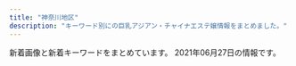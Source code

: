 ```yaml
---
title: "神奈川地区"
description: "キーワード別にの巨乳アジアン・チャイナエステ嬢情報をまとめました。"
---
```


新着画像と新着キーワードをまとめています。
2021年06月27日の情報です。

<DmmAffiliateIns />
<KeywordTable
  shops={
    [
    {
        "img_links": [
            "http://o-jp.com/tsubaki/images/t_mobile.jpg",
            "http://o-jp.com/tsubaki/images/t_discount.jpg",
            "http://o-jp.com/tsubaki/images/index_enter.jpg",
            "http://o-jp.com/tsubaki/images/photo02.jpg",
            "http://o-jp.com/tsubaki/images/photo04.jpg",
            "http://o-jp.com/tsubaki/images/mimi1.jpg",
            "http://o-jp.com/tsubaki/images/photo03.jpg",
            "http://o-jp.com/tsubaki/images/photo01.jpg"
        ],
        "url": "http://o-jp.com/tsubaki/",
        "station": "JR\u5e73\u585a\u99c5\u897f\u53e3",
        "keywords": {
            "C": 6
        },
        "name": "\u693f"
    },
    {
        "img_links": [
            "http://www.sh-riraku77.site/picture/s_new.png",
            "http://www.sh-riraku77.site/picture/end.png",
            "http://www.sh-riraku77.site/picture/top23.png",
            "http://www.sh-riraku77.site/uploads/210325/1-210325133926495.jpg",
            "http://www.sh-riraku77.site/plus/images/room4.jpg",
            "http://www.sh-riraku77.site/picture/top22.png",
            "http://www.sh-riraku77.site/plus/images/room1.jpg",
            "http://www.sh-riraku77.site/uploads/210608/1-21060Q30J02X.jpg",
            "http://www.sh-riraku77.site/plus/images/room2.jpg",
            "http://www.sh-riraku77.site/picture/photo3.png",
            "http://www.sh-riraku77.site/plus/images/room3.jpg",
            "http://www.sh-riraku77.site/picture/i_therapist.png",
            "http://www.sh-riraku77.site/picture/s_staff.png"
        ],
        "name": "\u82b1\u306e\u604b",
        "station": "JR\u65b0\u6749\u7530\u99c5\u897f\u53e3",
        "url": "http://www.sh-riraku77.site/",
        "keywords": {}
    },
    {
        "img_links": [
            "http://tiffany1818.biz/images/cg03.jpg",
            "http://tiffany1818.biz/images/cg05.jpg",
            "http://tiffany1818.biz/images/cg01.jpg",
            "http://tiffany1818.biz/images/staff_s.png",
            "http://tiffany1818.biz/images/cg06.jpg",
            "http://tiffany1818.biz/images/cg02.jpg",
            "http://tiffany1818.biz/images/news.png",
            "http://tiffany1818.biz/images/evetop.png",
            "http://tiffany1818.biz/images/top.png",
            "http://tiffany1818.biz/images/cg07.jpg"
        ],
        "keywords": {
            "D": 15,
            "E": 3,
            "86": 18
        },
        "station": "\u4e0a\u6c38\u8c37\u99c5",
        "url": "http://tiffany1818.biz/",
        "name": "\u5922\u306e\u8776\u3005"
    },
    {
        "name": "\u3059\u3054\u3044\u7652\u3057",
        "img_links": [
            "http://www.sugoi.esturl.com/photo_news/upimg/9825560a1fc08bf3dd_0.jpg",
            "http://www.sugoi.esturl.com/images/tit_new.png",
            "http://www.sugoi.esturl.com/photo_news/upimg/5092060b9e64abf34d_0.jpg",
            "http://www.sugoi.esturl.com/photo_news/upimg/70951608b5e693bbf5_0.jpg",
            "http://www.sugoi.esturl.com/files/007.jpg",
            "http://www.sugoi.esturl.com/files/005.jpg",
            "http://www.sugoi.esturl.com/images/tit_therapist.png",
            "http://www.sugoi.esturl.com/images/img_tel.png",
            "http://www.sugoi.esturl.com/images/sp_tit_therapist.png",
            "http://www.sugoi.esturl.com/images/sp_tit_new.png",
            "http://www.sugoi.esturl.com/images/sp_top.jpg",
            "http://www.sugoi.esturl.com/photo_news/upimg/75643607cd8483a10c_0.jpg",
            "http://www.sugoi.esturl.com/files/004.jpg",
            "http://www.sugoi.esturl.com/files/006.jpg",
            "http://www.sugoi.esturl.com/images/maining.jpg",
            "http://www.sugoi.esturl.com/files/002.jpg",
            "http://www.sugoi.esturl.com/files/008.jpg",
            "http://www.sugoi.esturl.com/files/003.jpg",
            "http://www.sugoi.esturl.com/images/top.jpg",
            "http://www.sugoi.esturl.com/files/001.jpg"
        ],
        "station": "JR\u6238\u585a\u99c5",
        "keywords": {
            "86": 12,
            "D": 36,
            "C": 12,
            "87": 36
        },
        "url": "http://www.sugoi.esturl.com/"
    },
    {
        "name": "\u6075",
        "keywords": {},
        "img_links": [
            "http://megumi-est.xyz/images/newsbg.png",
            "http://megumi-est.xyz/images/roomimg/img1.png",
            "http://megumi-est.xyz/girl/4.jpg",
            "http://megumi-est.xyz/images/roomimg/img3.png",
            "http://megumi-est.xyz/images/staff_bg.png",
            "http://megumi-est.xyz/images/topbg.jpg",
            "http://megumi-est.xyz/girl/5.jpg",
            "http://megumi-est.xyz/girl/8.jpg",
            "http://megumi-est.xyz/images/roomimg/img4.png",
            "http://megumi-est.xyz/images/pickup_line.png",
            "http://megumi-est.xyz/images/mobile_bg.png",
            "http://megumi-est.xyz/girl/1.jpg",
            "http://megumi-est.xyz/images/roomimg/img2.png",
            "http://megumi-est.xyz/girl/2.jpg"
        ],
        "url": "http://megumi-est.xyz/",
        "station": "JR\u85e4\u6ca2\u99c5\u5357\u53e3"
    },
    {
        "img_links": [
            "https://es-happy.com/staffPhoto/b20210522133207.jpg",
            "https://es-happy.com/staffPhoto/s20210522133223.jpg",
            "https://es-happy.com/staffPhoto/s20210522133148.jpg",
            "https://es-happy.com/images/store/01.jpg",
            "https://es-happy.com/staffPhoto/s20210522133230.jpg",
            "https://es-happy.com/images/store/02.jpg",
            "https://es-happy.com/images/store/03.jpg",
            "https://es-happy.com/staffPhoto/b20210522133223.jpg",
            "https://es-happy.com/staffPhoto/b20210522133148.jpg",
            "https://es-happy.com/images/returnBtn.jpg",
            "https://es-happy.com/images/store/04.jpg",
            "https://es-happy.com/staffPhoto/s20210522133207.jpg",
            "https://es-happy.com/images/mobile.jpg"
        ],
        "keywords": {
            "86": 1,
            "D": 2,
            "87": 1,
            "85": 1
        },
        "station": "JR\u6771\u6238\u585a\u99c5\u6771\u53e3",
        "url": "https://es-happy.com/",
        "name": "\u30c0\u30df\u30a2\u30fc"
    },
    {
        "keywords": {},
        "url": "http://www.hamabei.com/",
        "img_links": [
            "http://www.hamabei.com/images/giral012.jpg",
            "http://www.hamabei.com/images/giral014.jpg",
            "http://www.hamabei.com/images/nana1.jpg",
            "http://www.hamabei.com/images/buttona_04.jpg",
            "http://www.hamabei.com/images/miki1.jpg",
            "http://www.hamabei.com/images/yuka1.jpg",
            "http://www.hamabei.com/images/giral015.jpg",
            "http://www.hamabei.com/images/buttona_03.jpg",
            "http://www.hamabei.com/images/buttona_07.jpg",
            "http://www.hamabei.com/images/giral009.jpg",
            "http://www.hamabei.com/images/qr.jpg",
            "http://www.hamabei.com/images/buttona_05.jpg",
            "http://www.hamabei.com/images/buttona_08.jpg",
            "http://www.hamabei.com/images/buttona_06.jpg",
            "http://www.hamabei.com/images/giral007.jpg",
            "http://www.hamabei.com/images/kaori1.jpg"
        ],
        "name": "\u6d5c\u8fba\u306e\u604b",
        "station": "JR\u8305\u30f6\u5d0e\u99c5\u5357\u53e3"
    },
    {
        "name": "\u3055\u308f\u3084\u304b",
        "url": "http://hiratsuka-est.com/",
        "img_links": [
            "http://hiratsuka-est.com/images/r9.jpg",
            "http://hiratsuka-est.com/images/rr1.jpg",
            "http://hiratsuka-est.com/images/ll1.jpg",
            "http://hiratsuka-est.com/images/banna.jpg",
            "http://hiratsuka-est.com/images/new1.jpg",
            "http://hiratsuka-est.com/images/mi.jpg",
            "http://hiratsuka-est.com/images/r8.jpg",
            "http://hiratsuka-est.com/images/g1.jpg",
            "http://hiratsuka-est.com/images/tiao2.jpg",
            "http://hiratsuka-est.com/images/r4.jpg",
            "http://hiratsuka-est.com/images/r6.jpg",
            "http://hiratsuka-est.com/images/r3.jpg",
            "http://hiratsuka-est.com/images/g4.jpg",
            "http://hiratsuka-est.com/images/g2.jpg",
            "http://hiratsuka-est.com/images/g0.jpg",
            "http://hiratsuka-est.com/images/banna1.jpg",
            "http://hiratsuka-est.com/images/r1.jpg",
            "http://hiratsuka-est.com/images/r7.jpg",
            "http://hiratsuka-est.com/images/tel.jpg",
            "http://hiratsuka-est.com/images/chc.jpg",
            "http://hiratsuka-est.com/images/r5.jpg",
            "http://hiratsuka-est.com/images/zi-staff.png",
            "http://hiratsuka-est.com/images/banna2.jpg",
            "http://hiratsuka-est.com/images/left.jpg",
            "http://hiratsuka-est.com/images/zi-faq.png",
            "http://hiratsuka-est.com/images/top.jpg",
            "http://hiratsuka-est.com/images/g3.jpg",
            "http://hiratsuka-est.com/images/right.jpg",
            "http://hiratsuka-est.com/images/zi-link.png",
            "http://hiratsuka-est.com/images/rina.jpg"
        ],
        "keywords": {},
        "station": "JR\u5e73\u585a\u99c5\u5317\u53e3"
    },
    {
        "keywords": {},
        "img_links": [
            "http://ikoi.esjp.xyz/i/img/photo03.jpg",
            "http://ikoi.esjp.xyz/img/capinfo.jpg",
            "http://ikoi.esjp.xyz/girl/4.jpg",
            "http://ikoi.esjp.xyz/girl/5.jpg",
            "http://ikoi.esjp.xyz/img/top_pickback.png",
            "http://ikoi.esjp.xyz/girl/6.jpg",
            "http://ikoi.esjp.xyz/girl/1.jpg",
            "http://ikoi.esjp.xyz/img/qr.jpg",
            "http://ikoi.esjp.xyz/girl/2.jpg",
            "http://ikoi.esjp.xyz/img/room/photo04.jpg",
            "http://ikoi.esjp.xyz/img/lr_01.jpg",
            "http://ikoi.esjp.xyz/img/sub_staff.jpg",
            "http://ikoi.esjp.xyz/img/pro_girl_line.jpg",
            "http://ikoi.esjp.xyz/img/room/photo02.jpg",
            "http://ikoi.esjp.xyz/i/img/photo06.jpg",
            "http://ikoi.esjp.xyz/i/img/photo04.jpg",
            "http://ikoi.esjp.xyz/img/room/photo05.jpg",
            "http://ikoi.esjp.xyz/img/rec_top.png",
            "http://ikoi.esjp.xyz/i/img/photo05.jpg",
            "http://ikoi.esjp.xyz/img/room/photo01.jpg",
            "http://ikoi.esjp.xyz/i/img/photo02.jpg",
            "http://ikoi.esjp.xyz/img/room/photo03.jpg",
            "http://ikoi.esjp.xyz/girl/3.jpg",
            "http://ikoi.esjp.xyz/img/059.png",
            "http://ikoi.esjp.xyz/img/room/photo06.jpg",
            "http://ikoi.esjp.xyz/i/img/photo01.jpg",
            "http://ikoi.esjp.xyz/img/lr_02.jpg"
        ],
        "station": "\u8ffd\u6d5c\u99c5",
        "url": "http://ikoi.esjp.xyz/",
        "name": "\u61a9"
    },
    {
        "keywords": {
            "E": 3,
            "D": 15,
            "86": 18
        },
        "name": "\u840c\u3048",
        "station": "JR\u6238\u585a\u99c5\u6771\u53e3",
        "img_links": [
            "http://pretty-esthe.com/images/cg02.jpg",
            "http://pretty-esthe.com/images/r2.jpg",
            "http://pretty-esthe.com/images/cg09.jpg",
            "http://pretty-esthe.com/images/r3.jpg",
            "http://pretty-esthe.com/images/cg07.jpg",
            "http://pretty-esthe.com/images/r1.jpg",
            "http://pretty-esthe.com/images/staff_s.png",
            "http://pretty-esthe.com/images/evetop.png",
            "http://pretty-esthe.com/images/r4.jpg",
            "http://pretty-esthe.com/images/top.png",
            "http://pretty-esthe.com/images/cg03.jpg",
            "http://pretty-esthe.com/images/cg01.jpg",
            "http://pretty-esthe.com/images/cg05.jpg",
            "http://pretty-esthe.com/images/news.png"
        ],
        "url": "http://pretty-esthe.com/"
    },
    {
        "keywords": {
            "C": 9
        },
        "station": "JR\u5c0f\u7530\u539f\u99c5\u6771\u53e3",
        "name": "\u591c\u6765\u9999",
        "url": "http://airi-est.xyz/",
        "img_links": [
            "http://airi-est.xyz/girl/3.jpg",
            "http://airi-est.xyz/images/return.png",
            "http://airi-est.xyz/images/room3.jpg",
            "http://airi-est.xyz/images/rec-top.jpg",
            "http://airi-est.xyz/images/clear_line.png",
            "http://airi-est.xyz/images/sub_staff.png",
            "http://airi-est.xyz/images/icon_call.png",
            "http://airi-est.xyz/images/sub_pickup.png",
            "http://airi-est.xyz/images/qr.jpg",
            "http://airi-est.xyz/images/sub_news.png",
            "http://airi-est.xyz/images/room1.jpg",
            "http://airi-est.xyz/images/tel.png",
            "http://airi-est.xyz/images/info.jpg",
            "http://airi-est.xyz/images/room2.jpg",
            "http://airi-est.xyz/girl/1.jpg",
            "http://airi-est.xyz/images/room4.jpg"
        ]
    },
    {
        "name": "\u30c6\u30a3\u30a2\u30e9",
        "keywords": {},
        "img_links": [
            "http://es-tiara.jpest.net/uploads//sites/29/2020/11/top-1.png",
            "http://es-tiara.jpest.net/uploads//sites/29/2021/05/g1.jpg",
            "http://es-tiara.jpest.net/uploads//sites/29/elementor/thumbs/g3-p6y6s5t17tg0kcmmp7qxqlulr3l1ctxeo6k0dqs9mg.jpg",
            "http://es-tiara.jpest.net/uploads//sites/29/2021/05/g2.jpg",
            "http://es-tiara.jpest.net/uploads//sites/29/elementor/thumbs/g1-p6y6ogby9cdarq0icm1wwjj5eduwzt7ittx28ga660.jpg",
            "http://es-tiara.jpest.net/uploads//sites/29/2021/05/g3.jpg",
            "http://es-tiara.jpest.net/uploads//sites/29/elementor/thumbs/g2-p6y6me2p9fjnaj0de7ydxk9qgy0x3q0q7mdpblc9tk.jpg",
            "http://es-tiara.jpest.net/uploads//sites/29/2021/05/g4.jpg",
            "http://es-tiara.jpest.net/uploads//sites/29/elementor/thumbs/g4-p6y6qq3wrxh8tspq33egfgw92wnulh8652oaziwx4o.jpg",
            "http://es-tiara.jpest.net/uploads//sites/29/2020/11/new_03.jpg",
            "http://es-tiara.jpest.net/uploads//sites/29/2020/11/liushu.png",
            "http://es-tiara.jpest.net/uploads//sites/29/2020/11/new_01.jpg"
        ],
        "url": "http://es-tiara.jpest.net/",
        "station": "JR\u85e4\u6ca2\u99c5\u5357\u53e3"
    },
    {
        "img_links": [
            "http://www.bestlove.iesjp.com/files/003.jpg",
            "http://www.bestlove.iesjp.com/files/005-03.jpg",
            "http://www.bestlove.iesjp.com/files/001-03.jpg",
            "http://www.bestlove.iesjp.com/files/005.jpg",
            "http://www.bestlove.iesjp.com/files/009-03.jpg",
            "http://www.bestlove.iesjp.com/files/008.jpg",
            "http://www.bestlove.iesjp.com/files/006-03.jpg",
            "http://www.bestlove.iesjp.com/images/mobile.jpg",
            "http://www.bestlove.iesjp.com/files/006.jpg",
            "http://www.bestlove.iesjp.com/files/004.jpg",
            "http://www.bestlove.iesjp.com/files/002-02.jpg",
            "http://www.bestlove.iesjp.com/files/007-03.jpg",
            "http://www.bestlove.iesjp.com/images/line.png",
            "http://www.bestlove.iesjp.com/files/005-02.jpg",
            "http://www.bestlove.iesjp.com/files/009.jpg",
            "http://www.bestlove.iesjp.com/files/004-03.jpg",
            "http://www.bestlove.iesjp.com/files/001.jpg",
            "http://www.bestlove.iesjp.com/files/008-02.jpg",
            "http://www.bestlove.iesjp.com/files/008-03.jpg",
            "http://www.bestlove.iesjp.com/images/r3.jpg",
            "http://www.bestlove.iesjp.com/files/007.jpg",
            "http://www.bestlove.iesjp.com/files/007-02.jpg",
            "http://www.bestlove.iesjp.com/files/002-03.jpg",
            "http://www.bestlove.iesjp.com/files/009-02.jpg",
            "http://www.bestlove.iesjp.com/images/atomosky.jpg",
            "http://www.bestlove.iesjp.com/files/003-03.jpg",
            "http://www.bestlove.iesjp.com/files/004-02.jpg",
            "http://www.bestlove.iesjp.com/files/001-02.jpg",
            "http://www.bestlove.iesjp.com/files/006-02.jpg",
            "http://www.bestlove.iesjp.com/files/003-02.jpg",
            "http://www.bestlove.iesjp.com/files/002.jpg",
            "http://www.bestlove.iesjp.com/photo_news/upimg/3962760c85494d91ae_0.jpg",
            "http://www.bestlove.iesjp.com/photo_news/upimg/5129560a1cb3fa4f74_0.jpg"
        ],
        "station": "JR\u5e73\u585a\u99c5\u5317\u53e3",
        "url": "http://www.bestlove.iesjp.com/",
        "name": "Best Love \uff5e\u30d9\u30b9\u30c8\u30e9\u30d6\uff5e",
        "keywords": {
            "C": 37,
            "87": 12,
            "83": 20,
            "D": 8
        }
    },
    {
        "keywords": {
            "87": 4,
            "C": 20,
            "86": 8,
            "85": 4,
            "D": 16
        },
        "img_links": [
            "https://kanojyo-room.jpn.cm/images/link_nav02.jpg",
            "https://kanojyo-room.jpn.cm/photos/sites/24/2021/06/2021061014482026.jpg",
            "https://kanojyo-room.jpn.cm/images/top.png",
            "https://kanojyo-room.jpn.cm/photos/sites/24/2021/06/2021061014484398.jpg",
            "https://kanojyo-room.jpn.cm/images/img_eject.jpg",
            "https://kanojyo-room.jpn.cm/images/close_eject.png",
            "https://kanojyo-room.jpn.cm/images/link_nav03.jpg",
            "https://kanojyo-room.jpn.cm/images/btn_eject.jpg",
            "https://kanojyo-room.jpn.cm/images/link_nav07.jpg",
            "https://kanojyo-room.jpn.cm/photos/sites/24/2021/06/2021061014474482.jpg",
            "https://kanojyo-room.jpn.cm/images/link_nav05.jpg",
            "https://kanojyo-room.jpn.cm/images/sp_top.jpg",
            "https://kanojyo-room.jpn.cm/images/link_nav04.jpg",
            "https://kanojyo-room.jpn.cm/images/tit_face.jpg",
            "https://kanojyo-room.jpn.cm/images/link_nav06.jpg",
            "https://kanojyo-room.jpn.cm/images/link_nav01.jpg",
            "https://kanojyo-room.jpn.cm/photos/sites/24/2021/06/2021061014491572.jpg",
            "https://kanojyo-room.jpn.cm/images/tit_new.jpg",
            "https://kanojyo-room.jpn.cm/images/tit_eject.jpg"
        ],
        "url": "https://kanojyo-room.jpn.cm/",
        "station": "\u4e0a\u5927\u5ca1\u99c5\u897f\u53e3",
        "name": "\u86cd"
    },
    {
        "name": "\u8ffd\u6d5c\u30de\u30c3\u30b5\u30fc\u30b8",
        "img_links": [
            "http://oppama.iest.info/photos/sites/10/2018/07/2018073109281797.jpg",
            "http://oppama.iest.info/images/s_news.png",
            "http://oppama.iest.info/photos/sites/10/2018/07/2018073109281695.jpg",
            "http://oppama.iest.info/images/s_pick.png",
            "http://oppama.iest.info/photos/sites/10/2018/05/2018053009323253.jpg",
            "http://oppama.iest.info/images/s_news2.png",
            "http://oppama.iest.info/images/l1.jpg",
            "http://cdn.dino-es.com/images/logo/150x40DinoEs.png",
            "http://oppama.iest.info/photos/sites/10/2018/05/2018053009323272.jpg",
            "http://oppama.iest.info/images/s_staff.jpg",
            "http://oppama.iest.info/images/bj3.jpg",
            "http://oppama.iest.info/photos/sites/10/2018/07/2018073109281759.jpg",
            "http://oppama.iest.info/images/mobile.png",
            "http://oppama.iest.info/images/top.jpg",
            "http://oppama.iest.info/photos/sites/10/2018/07/2018073109281740.jpg",
            "http://oppama.iest.info/photos/sites/10/2018/07/2018073109281781.jpg",
            "http://oppama.iest.info/photos/sites/10/2018/05/2018053009323210.jpg",
            "http://oppama.iest.info/photos/sites/10/2018/05/2018053009323372.jpg",
            "http://cdn.dino-es.com/images/line.jpg",
            "http://cdn.dino-es.com/images/allpics/KL77e92f55838704c7de0a1eb6ca2a81a0/4ec1d6974658a8b101911755e5d05691.jpg"
        ],
        "keywords": {
            "87": 3,
            "86": 11,
            "85": 3,
            "D": 14,
            "C": 3
        },
        "station": "\u8ffd\u6d5c\u99c5",
        "url": "http://oppama.iest.info/"
    },
    {
        "keywords": {
            "E": 5,
            "88": 1,
            "87": 6,
            "F": 1,
            "D": 4,
            "85": 1,
            "86": 4,
            "C": 2
        },
        "url": "http://www.relax-fairyark.info/",
        "name": "Fairy Ark",
        "station": "JR\u85e4\u6ca2\u99c5\u5357\u53e3",
        "img_links": [
            "http://www.relax-fairyark.info/img/sta260.jpg",
            "http://www.relax-fairyark.info/img/nos.jpg",
            "http://www.relax-fairyark.info/img/sta269.jpg",
            "http://www.relax-fairyark.info/img/st269.jpg",
            "http://www.relax-fairyark.info/img/sta270.jpg",
            "http://www.relax-fairyark.info/img/st150.jpg",
            "http://www.relax-fairyark.info/img/st220.jpg",
            "http://www.relax-fairyark.info/img/st0220.jpg",
            "http://www.relax-fairyark.info/img/st267.jpg",
            "http://www.relax-fairyark.info/img/sta150.jpg",
            "http://www.relax-fairyark.info/img/sta255.jpg",
            "http://www.relax-fairyark.info/img/sta220.jpg",
            "http://www.relax-fairyark.info/img/sta223.jpg",
            "http://www.relax-fairyark.info/img/sta213.jpg",
            "http://www.relax-fairyark.info/img/st227.jpg",
            "http://www.relax-fairyark.info/img/st270.jpg",
            "http://www.relax-fairyark.info/img/footbotton.png",
            "http://www.relax-fairyark.info/img/head.jpg",
            "http://www.relax-fairyark.info/img/st213.jpg",
            "http://www.relax-fairyark.info/img/st1.jpg",
            "http://www.relax-fairyark.info/img/sta268.jpg",
            "http://www.relax-fairyark.info/img/sta267.jpg",
            "http://www.relax-fairyark.info/img/st223.jpg",
            "http://www.relax-fairyark.info/img/body2.jpg",
            "http://www.relax-fairyark.info/img/tel.png",
            "http://www.relax-fairyark.info/img/st260.jpg",
            "http://www.relax-fairyark.info/img/botton.jpg",
            "http://www.relax-fairyark.info/img/st255.jpg",
            "http://www.relax-fairyark.info/img/st268.jpg",
            "http://www.relax-fairyark.info/img/vlt.png"
        ]
    },
    {
        "keywords": {
            "C": 13,
            "87": 10,
            "D": 10
        },
        "name": "\u591c\u306e\u9999\u308a",
        "url": "http://www.kaori.mensest.com/",
        "img_links": [
            "http://www.kaori.mensest.com/images/s_staff.jpg",
            "http://princess.ests.jp/images/room-1.jpg",
            "http://www.kaori.mensest.com/files/001.jpg",
            "http://princess.ests.jp/images/room-3.jpg",
            "http://princess.ests.jp/images/room-4.jpg",
            "http://www.kaori.mensest.com/files/004.jpg",
            "http://www.kaori.mensest.com/images/room-00.jpg",
            "http://www.kaori.mensest.com/images/mobile.jpg",
            "http://www.kaori.mensest.com/files/002.jpg",
            "http://www.kaori.mensest.com/images/s_link.jpg",
            "http://www.kaori.mensest.com/files/003.jpg",
            "http://www.kaori.mensest.com/images/top.png",
            "http://www.kaori.mensest.com/files/005.jpg"
        ],
        "station": "\u6e58\u5357\u53f0\u99c5\u6771\u53e3"
    },
    {
        "keywords": {
            "87": 5,
            "F": 1,
            "84": 4,
            "\u30bb\u30af\u30b7\u30fc": 5
        },
        "station": "JR\u85e4\u6ca2\u99c5\u5357\u53e3",
        "url": "https://174018370.wixsite.com/mysite-5/",
        "img_links": [
            "https://static.wixstatic.com/media/fa16f5_10bb2bee15cc4bae8e5cb63703e45c70~mv2.jpg",
            "https://static.wixstatic.com/media/fa16f5_c5eb62e882bb4223841ed94f9c0e4c94~mv2.jpg",
            "https://static.wixstatic.com/media/fa16f5_86eb1c796f8c4331b4c38b69cda1b743~mv2.jpg"
        ],
        "name": "\u30a2\u30eb\u30b9"
    },
    {
        "img_links": [
            "http://candy.relaxjp.com/css/staff/staff002-a.png",
            "http://candy.relaxjp.com/css/nav/nav-002.png",
            "http://candy.relaxjp.com/css/staff/staff007.png",
            "http://candy.relaxjp.com/css/nav/nav-001.png",
            "http://candy.relaxjp.com/css/staff/staff007-a.png",
            "http://candy.relaxjp.com/css/staff/staff003-a.png",
            "http://candy.relaxjp.com/images/slider1/003.jpg",
            "http://candy.relaxjp.com/css/staff/staff001-a.png",
            "http://candy.relaxjp.com/images/slider1/001.jpg",
            "http://candy.relaxjp.com/css/staff/staff005-a.png",
            "http://candy.relaxjp.com/css/staff/staff002.png",
            "http://candy.relaxjp.com/css/nav/nav-004.png",
            "http://candy.relaxjp.com/css/staff/staff004.png",
            "http://candy.relaxjp.com/css/staff/staff003.png",
            "http://candy.relaxjp.com/css/staff/staff0001.png",
            "http://candy.relaxjp.com/css/top000001.png",
            "http://candy.relaxjp.com/css/staff/staff005.png",
            "http://candy.relaxjp.com/css/staff/staff006.png",
            "http://candy.relaxjp.com/css/staff/staff004-a.png",
            "http://candy.relaxjp.com/css/tel.png",
            "http://candy.relaxjp.com/css/nav/nav-005.png",
            "http://candy.relaxjp.com/css/nav/nav-006.png",
            "http://candy.relaxjp.com/css/osusume018.jpg",
            "http://candy.relaxjp.com/css/staff/staff006-a.png",
            "http://candy.relaxjp.com/css/nav/nav-003.png"
        ],
        "station": "JR\u6771\u6238\u585a\u99c5\u6771\u53e3",
        "name": "Candy",
        "keywords": {
            "90": 1,
            "C": 2,
            "88": 1,
            "89": 2,
            "85": 1,
            "87": 1,
            "D": 4
        },
        "url": "http://candy.relaxjp.com/"
    },
    {
        "keywords": {},
        "img_links": [
            "http://haruk.work/sp/images/ac2.jpg",
            "http://haruk.work/images/1.jpg",
            "http://haruk.work/img/ayumi1.jpg",
            "http://haruk.work/sp/images/interior_t.jpg",
            "http://haruk.work/sp/images/news.jpg",
            "http://haruk.work/images/int1.png",
            "http://haruk.work/sp/img/akari1.jpg",
            "http://haruk.work/sp/images/2.jpg",
            "http://haruk.work/images/ta.jpg",
            "http://haruk.work/sp/images/newsb.png",
            "http://haruk.work/images/int2.png",
            "http://haruk.work/sp/images/int4.jpg",
            "http://haruk.work/images/2.jpg",
            "http://haruk.work/sp/menu/staff.jpg",
            "http://haruk.work/images/rec2.jpg",
            "http://haruk.work/sp/img/ayumi1.jpg",
            "http://haruk.work/images/info.png",
            "http://haruk.work/sp/images/staff_t.jpg",
            "http://haruk.work/sp/images/int3.jpg",
            "http://haruk.work/sp/images/3.jpg",
            "http://haruk.work/images/tel.jpg",
            "http://haruk.work/images/rec1.png",
            "http://haruk.work/images/staff_t.jpg",
            "http://haruk.work/img/yuna1.jpg",
            "http://haruk.work/sp/images/tel.jpg",
            "http://haruk.work/images/sys.png",
            "http://haruk.work/sp/images/rec1.png",
            "http://haruk.work/sp/images/int1.jpg",
            "http://haruk.work/sp/img/yuna1.jpg",
            "http://haruk.work/sp/images/head.jpg",
            "http://haruk.work/images/sm.jpg",
            "http://haruk.work/sp/images/sys.png",
            "http://haruk.work/sp/images/info.png",
            "http://haruk.work/img/akari1.jpg",
            "http://haruk.work/sp/images/sms.jpg",
            "http://haruk.work/images/interior_t.jpg",
            "http://haruk.work/images/3.jpg",
            "http://haruk.work/sp/images/int2.jpg",
            "http://haruk.work/sp/images/footer.png",
            "http://haruk.work/images/head.jpg",
            "http://haruk.work/images/line.png",
            "http://haruk.work/sp/menu/top.jpg",
            "http://haruk.work/images/news.png",
            "http://haruk.work/sp/images/1.jpg",
            "http://haruk.work/sp/images/info_t.jpg",
            "http://haruk.work/sp/images/int5.jpg",
            "http://haruk.work/sp/images/rec2.jpg",
            "http://haruk.work/sp/images/ac1.jpg"
        ],
        "station": "JR\u5927\u8239\u99c5\u6771\u53e3",
        "url": "http://haruk.work/",
        "name": "\u5eb7\u7f8e\uff5e\u30b3\u30a6\u30df\uff5e"
    },
    {
        "keywords": {},
        "url": "http://yu-raku.info/",
        "station": "JR\u5927\u8239\u99c5\u6771\u53e3",
        "name": "\u60a0\u697d",
        "img_links": [
            "http://yu-raku.info/images/c-top0.png",
            "http://yu-raku.info/staff/s-nana1.jpg",
            "http://yu-raku.info/images/cam30min.png",
            "http://yu-raku.info/sp/images/b-tel.png",
            "http://yu-raku.info/images/c-therapist0.png",
            "http://yu-raku.info/staff/s-sayuri1.jpg",
            "http://yu-raku.info/staff/s-niri1.jpg",
            "http://yu-raku.info/staff/s-emi3.jpg",
            "http://yu-raku.info/images/bar-cam.png",
            "http://yu-raku.info/staff/s-emi5.jpg",
            "http://yu-raku.info/sp/images/bar-cam.png",
            "http://yu-raku.info/sp/images/bar-cover.png",
            "http://yu-raku.info/images/bar-interior.png",
            "http://yu-raku.info/images/fotter.jpg",
            "http://yu-raku.info/staff/s-emi4.jpg",
            "http://yu-raku.info/staff/s-kana1.jpg",
            "http://yu-raku.info/images/bar-cover.png",
            "http://yu-raku.info/images/pic-interior.png",
            "http://yu-raku.info/staff/s-yuko1.jpg",
            "http://yu-raku.info/images/sm-cam30min.png",
            "http://yu-raku.info/staff/s-miki1.jpg",
            "http://yu-raku.info/images/bar-therapist.png",
            "http://yu-raku.info/images/bar-info.png",
            "http://yu-raku.info/images/b-interior.jpg"
        ]
    },
    {
        "img_links": [
            "http://treat-rlx.com/pic/topimg3.png",
            "http://treat-rlx.com/staff/aya/01mb.jpg",
            "http://treat-rlx.com/i/files/homeimg.jpg",
            "http://treat-rlx.com/staff/aya/01.jpg",
            "http://treat-rlx.com/img/ttl_mobile.png",
            "http://treat-rlx.com/pic/head.jpg",
            "http://treat-rlx.com/pic/topimg2.png",
            "http://treat-rlx.com/staff/mika/01mb.jpg",
            "http://treat-rlx.com/staff/mika/01.jpg",
            "http://treat-rlx.com/img/ttl_staff.jpg",
            "http://treat-rlx.com/pic/topimg1.png",
            "http://treat-rlx.com/pic/topimg5.png",
            "http://treat-rlx.com/img/att.png",
            "http://treat-rlx.com/img/ttl_rec.png",
            "http://treat-rlx.com/pic/topimg4.png"
        ],
        "name": "\u798f\u7e01",
        "url": "http://treat-rlx.com/",
        "station": "\u5584\u884c\u99c5\u6771\u53e3",
        "keywords": {
            "C": 11
        }
    },
    {
        "station": "JR\u85e4\u6ca2\u99c5\u5317\u53e3",
        "name": "\u7e01",
        "keywords": {},
        "img_links": [
            "http://en.este88.com/images/info.png",
            "http://en.este88.com/gals/anna1.jpg",
            "http://en.este88.com/gals/kasumi1.jpg",
            "http://en.este88.com/i/images/info_15.jpg",
            "http://en.este88.com/gals/riko1.jpg",
            "http://en.este88.com/gals/aya1.jpg",
            "http://en.este88.com/i/images/info_07.jpg",
            "http://en.este88.com/gals/koko1.jpg",
            "http://en.este88.com/i/images/info_12.jpg",
            "http://en.este88.com/gals/emi1.jpg",
            "http://en.este88.com/gals/mika1.jpg",
            "http://en.este88.com/i/images/info_09.jpg",
            "http://en.este88.com/gals/rena1.jpg",
            "http://en.este88.com/gals/sari1.jpg",
            "http://en.este88.com/gals/arisa1.jpg"
        ],
        "url": "http://en.este88.com/"
    },
    {
        "name": "\u6843\u9999",
        "url": "http://esthe-massage.pw/",
        "img_links": [
            "http://esthe-massage.pw/img/cg01.jpg",
            "http://esthe-massage.pw/img/m6.jpg",
            "http://esthe-massage.pw/img/cg04.jpg",
            "http://esthe-massage.pw/img/m3.jpg",
            "http://esthe-massage.pw/img/m60.jpg",
            "http://esthe-massage.pw/img/no.png",
            "http://esthe-massage.pw/img/cg02.jpg",
            "http://esthe-massage.pw/img/m2.jpg",
            "http://esthe-massage.pw/img/cg05.jpg",
            "http://esthe-massage.pw/img/stan.png",
            "http://esthe-massage.pw/img/m1.jpg",
            "http://esthe-massage.pw/img/noo.png",
            "http://esthe-massage.pw/img/m5.jpg",
            "http://esthe-massage.pw/img/fla.jpg",
            "http://esthe-massage.pw/img/m20.jpg",
            "http://esthe-massage.pw/img/m30.jpg",
            "http://esthe-massage.pw/img/cg03.jpg",
            "http://esthe-massage.pw/img/top.jpg",
            "http://esthe-massage.pw/img/m4.jpg",
            "http://esthe-massage.pw/img/m10.jpg"
        ],
        "station": "JR\u5e73\u585a\u99c5",
        "keywords": {
            "86": 3,
            "E": 2,
            "87": 1,
            "D": 3,
            "85": 1
        }
    },
    {
        "name": "\u83ef\u84ee",
        "url": "http://karen.ies.fun/",
        "img_links": [],
        "keywords": {},
        "station": "JR\u8305\u30f6\u5d0e\u99c5\u5317\u53e3"
    },
    {
        "name": "\u6e05\u6c34\u6e7e",
        "url": "http://vinerty.xyz/",
        "keywords": {},
        "img_links": [
            "http://vinerty.xyz/uploads/210414/1-210414154313312.jpg",
            "http://vinerty.xyz/templets/default/picture/interior_t.jpg",
            "http://vinerty.xyz/templets/default/picture/head.jpg",
            "http://vinerty.xyz/templets/default/picture/staff_t.jpg",
            "http://vinerty.xyz/uploads/210414/1-21041416305D18.jpg",
            "http://vinerty.xyz/uploads/210414/1-21041415424K61.jpg",
            "http://vinerty.xyz/uploads/180620/1-1P62010193X63.jpg",
            "http://vinerty.xyz/uploads/210414/1-210414154346291.png",
            "http://vinerty.xyz/templets/default/picture/rec1.png",
            "http://vinerty.xyz/uploads/210424/1-210424092F2349.jpg",
            "http://vinerty.xyz/uploads/180620/1-1P62010154K00.png",
            "http://vinerty.xyz/templets/default/picture/news.jpg",
            "http://vinerty.xyz/uploads/210414/1-2104141542145O.jpg"
        ],
        "station": "\u6e58\u5357\u53f0\u99c5\u897f\u53e3"
    },
    {
        "url": "http://izumi.ests.jp/",
        "station": "\u6e58\u5357\u53f0\u99c5\u897f\u53e3",
        "img_links": [
            "http://izumi.ests.jp/images/s3.jpg",
            "http://izumi.ests.jp/images/top.jpg",
            "http://izumi.ests.jp/images/service3.jpg",
            "http://izumi.ests.jp/images/service1.jpg",
            "http://izumi.ests.jp/photos/sites/54/2019/10/2019100205592997.jpg",
            "http://izumi.ests.jp/images/service4.jpg",
            "http://izumi.ests.jp/images/info.jpg",
            "http://izumi.ests.jp/images/room1.jpg",
            "http://izumi.ests.jp/images/room2.jpg",
            "http://izumi.ests.jp/photos/sites/54/2019/10/2019100205593058.jpg",
            "http://izumi.ests.jp/photos/sites/54/2020/09/2020092004565418.jpg",
            "http://izumi.ests.jp/images/room3.jpg",
            "http://izumi.ests.jp/photos/sites/54/2020/05/2020051209400132.jpg",
            "http://izumi.ests.jp/photos/sites/54/2020/07/2020070605483923.jpg",
            "http://izumi.ests.jp/images/s_news.jpg",
            "http://izumi.ests.jp/images/s1.jpg",
            "http://izumi.ests.jp/photos/sites/54/2020/12/2020121307073529.jpg",
            "http://izumi.ests.jp/photos/sites/54/2021/05/2021052103244595.jpg",
            "http://izumi.ests.jp/images/mobile.jpg",
            "http://izumi.ests.jp/images/info2.jpg",
            "http://izumi.ests.jp/images/room4.jpg",
            "http://izumi.ests.jp/images/service2.jpg"
        ],
        "name": "\u6e58\u5357\u604b",
        "keywords": {
            "85": 40,
            "D": 40,
            "86": 8,
            "87": 8,
            "C": 8,
            "E": 8
        }
    },
    {
        "station": "JR\u5c0f\u7530\u539f\u99c5\u897f\u53e3",
        "name": "\u30ad\u30e5\u30fc\u30c8",
        "keywords": {
            "F": 8,
            "D": 61,
            "E": 8,
            "C": 8
        },
        "url": "http://onlyone-relax.xyz/",
        "img_links": [
            "http://onlyone-relax.xyz/images/cg02.jpg",
            "http://onlyone-relax.xyz/images/cg05.jpg",
            "http://onlyone-relax.xyz/images/cg08.jpg",
            "http://onlyone-relax.xyz/images/cg07.jpg",
            "http://onlyone-relax.xyz/images/cg01.jpg",
            "http://onlyone-relax.xyz/images/2.jpg",
            "http://onlyone-relax.xyz/images/qr.jpg",
            "http://onlyone-relax.xyz/images/top2.png",
            "http://onlyone-relax.xyz/images/top.png",
            "http://onlyone-relax.xyz/images/cg04.jpg",
            "http://onlyone-relax.xyz/images/cg03.jpg",
            "http://onlyone-relax.xyz/images/cg06.jpg",
            "http://onlyone-relax.xyz/images/4.jpg",
            "http://onlyone-relax.xyz/images/1.jpg",
            "http://onlyone-relax.xyz/images/cg10.jpg",
            "http://onlyone-relax.xyz/images/spacer300x450.png",
            "http://onlyone-relax.xyz/images/cg09.jpg"
        ]
    },
    {
        "img_links": [
            "http://yushinen.info/images/g4.jpg",
            "http://yushinen.info/images/flw.png",
            "http://yushinen.info/images/room5.jpg",
            "http://yushinen.info/images/room3.jpg",
            "http://yushinen.info/images/nei-03.png",
            "http://yushinen.info/images/info.png",
            "http://yushinen.info/images/room2.jpg",
            "http://yushinen.info/images/g3.jpg",
            "http://yushinen.info/images/top.jpg",
            "http://yushinen.info/images/room4.jpg",
            "http://yushinen.info/images/g6.jpg",
            "http://yushinen.info/images/mobile.png",
            "http://yushinen.info/images/g1.jpg",
            "http://yushinen.info/images/room1.jpg",
            "http://yushinen.info/images/g0.jpg",
            "http://yushinen.info/images/room6.jpg",
            "http://yushinen.info/images/g2.jpg",
            "http://yushinen.info/images/g5.jpg",
            "http://yushinen.info/images/g7.jpg"
        ],
        "keywords": {},
        "station": "JR\u85e4\u6ca2\u99c5\u5357\u53e3",
        "name": "\u7652\u5fc3\u5712",
        "url": "http://yushinen.info/"
    },
    {
        "img_links": [
            "http://f-kaori.work/images/11.jpg",
            "http://f-kaori.work/sp/images/tel.jpg",
            "http://f-kaori.work/images/rec2.jpg",
            "http://f-kaori.work/images/7.jpg",
            "http://f-kaori.work/images/concept.png",
            "http://f-kaori.work/img/risa1.jpg",
            "http://f-kaori.work/sp/images/rec1.png",
            "http://f-kaori.work/sp/img/yumi1.jpg",
            "http://f-kaori.work/sp/images/newsb.png",
            "http://f-kaori.work/images/staff_t.jpg",
            "http://f-kaori.work/images/interior_t.jpg",
            "http://f-kaori.work/images/8.jpg",
            "http://f-kaori.work/images/1.jpg",
            "http://f-kaori.work/sp/images/sisu.jpg",
            "http://f-kaori.work/sp/images/7.jpg",
            "http://f-kaori.work/sp/images/news.png",
            "http://f-kaori.work/img/yaya1.jpg",
            "http://f-kaori.work/sp/img/risa1.jpg",
            "http://f-kaori.work/sp/img/sora1.jpg",
            "http://f-kaori.work/sp/images/sisu_t.png",
            "http://f-kaori.work/images/rec1.png",
            "http://f-kaori.work/sp/images/sys.png",
            "http://f-kaori.work/sp/images/rec3.png",
            "http://f-kaori.work/img/sora1.jpg",
            "http://f-kaori.work/sp/img/yaya1.jpg",
            "http://f-kaori.work/sp/img/sasa1.jpg",
            "http://f-kaori.work/sp/img/emi1.jpg",
            "http://f-kaori.work/sp/images/interior_t.jpg",
            "http://f-kaori.work/img/yoka1.jpg",
            "http://f-kaori.work/images/sisu.png",
            "http://f-kaori.work/sp/images/footer.png",
            "http://f-kaori.work/images/int2.png",
            "http://f-kaori.work/images/sm.jpg",
            "http://f-kaori.work/images/10.jpg",
            "http://f-kaori.work/sp/images/int2.png",
            "http://f-kaori.work/sp/images/6.jpg",
            "http://f-kaori.work/sp/menu/top.jpg",
            "http://f-kaori.work/images/line.png",
            "http://f-kaori.work/img/sasa1.jpg",
            "http://f-kaori.work/images/sisu_t.jpg",
            "http://f-kaori.work/sp/images/9.jpg",
            "http://f-kaori.work/sp/menu/interior.jpg",
            "http://f-kaori.work/sp/menu/staff.jpg",
            "http://f-kaori.work/sp/images/topgirl.png",
            "http://f-kaori.work/sp/images/8.jpg",
            "http://f-kaori.work/sp/images/11.jpg",
            "http://f-kaori.work/images/sys.png",
            "http://f-kaori.work/sp/img/yoka1.jpg",
            "http://f-kaori.work/images/mobile.jpg",
            "http://f-kaori.work/sp/images/int1.png",
            "http://f-kaori.work/sp/images/10.jpg",
            "http://f-kaori.work/img/emi1.jpg",
            "http://f-kaori.work/img/yumi1.jpg",
            "http://f-kaori.work/images/news.png",
            "http://f-kaori.work/sp/images/top.jpg",
            "http://f-kaori.work/sp/images/head.jpg",
            "http://f-kaori.work/images/6.jpg",
            "http://f-kaori.work/sp/images/pc.jpg",
            "http://f-kaori.work/images/9.jpg",
            "http://f-kaori.work/sp/images/staff_t.jpg",
            "http://f-kaori.work/sp/images/1.jpg",
            "http://f-kaori.work/sp/images/rec2.jpg",
            "http://f-kaori.work/images/head.jpg",
            "http://f-kaori.work/images/int1.png"
        ],
        "name": "\u85ab",
        "url": "http://f-kaori.work/",
        "keywords": {},
        "station": "JR\u85e4\u6ca2\u99c5\u5357\u53e3"
    },
    {
        "img_links": [
            "http://www.bijinsalon.mensest.com/images/maining.jpg",
            "http://www.bijinsalon.mensest.com/files/002.jpg",
            "http://www.bijinsalon.mensest.com/images/img_tel.png",
            "http://www.bijinsalon.mensest.com/images/tit_therapist.png",
            "http://www.bijinsalon.mensest.com/images/tit_new.png",
            "http://www.bijinsalon.mensest.com/files/005.jpg",
            "http://www.bijinsalon.mensest.com/files/001.jpg",
            "http://www.bijinsalon.mensest.com/files/004.jpg",
            "http://www.bijinsalon.mensest.com/images/sp_tit_new.png",
            "http://www.bijinsalon.mensest.com/images/sp_tit_therapist.png",
            "http://www.bijinsalon.mensest.com/images/top.jpg",
            "http://www.bijinsalon.mensest.com/images/sp_top.jpg"
        ],
        "name": "\u7f8e\u4eba\u30b5\u30ed\u30f3",
        "url": "http://www.bijinsalon.mensest.com/",
        "station": "JR\u4fdd\u571f\u30f6\u8c37\u99c5\u6771\u53e3",
        "keywords": {
            "86": 6,
            "D": 24,
            "87": 18
        }
    },
    {
        "url": "http://piyuataichi.xyz/",
        "name": "calm \u30ab\u30fc\u30e0",
        "keywords": {
            "86": 4,
            "D": 6,
            "85": 2
        },
        "station": "JR\u85e4\u6ca2\u99c5\u5357\u53e3",
        "img_links": [
            "http://piyuataichi.xyz/uploads/210626/1-210626164J14c.jpg",
            "http://piyuataichi.xyz/picture/evetop.png",
            "http://piyuataichi.xyz/uploads/210626/1-21062616412X63.jpg",
            "http://piyuataichi.xyz/uploads/210626/1-210626164312E4.jpg",
            "http://piyuataichi.xyz/picture/staff_s.png",
            "http://piyuataichi.xyz/picture/news.png",
            "http://piyuataichi.xyz/uploads/210626/1-21062616432Y02.jpg",
            "http://piyuataichi.xyz/uploads/210626/1-210626164151A6.jpg",
            "http://piyuataichi.xyz/picture/top.png",
            "http://piyuataichi.xyz/uploads/210626/1-210626164Ja12.jpg"
        ]
    },
    {
        "keywords": {
            "83": 4,
            "89": 2,
            "86": 4,
            "85": 2
        },
        "name": "\u9e97",
        "station": "JR\u85e4\u6ca2\u99c5\u5357\u53e3",
        "url": "http://es-rei.work/",
        "img_links": [
            "http://es-rei.work/_src/26747222/line3.png",
            "http://es-rei.work/_src/26747126/base_01.png",
            "http://es-rei.work/_src/26747296/line1.jpg",
            "http://es-rei.work/1.jpg",
            "http://es-rei.work/_src/26791115/_igp4263.jpg",
            "http://es-rei.work/_src/26747201/list_02.png",
            "http://es-rei.work/_src/26747170/base_01.png",
            "http://es-rei.work/_src/47863244/line1.jpg",
            "http://es-rei.work/_src/47863241/05859f21726dfcef9faa9bab12a2595.jpg",
            "http://es-rei.work/_src/26747289/wechatimg77.jpg",
            "http://es-rei.work/_src/26747158/base_03.png",
            "http://es-rei.work/_src/26747173/base_03.png",
            "http://es-rei.work/_src/26791051/_dsf9446.jpg",
            "http://es-rei.work/_src/26838155/wechatimg202.jpg",
            "http://es-rei.work/_src/26747086/base_01.png",
            "http://es-rei.work/_src/26747202/list_03.png",
            "http://es-rei.work/_src/26838136/news.jpg",
            "http://es-rei.work/_src/26747218/line1.jpg",
            "http://es-rei.work/_src/47863108/wechatimg26_20200914183556350.jpg",
            "http://es-rei.work/_src/26747199/sign.png",
            "http://es-rei.work/_src/34041599/line3.png",
            "http://es-rei.work/_src/26747225/wechatimg75.jpg",
            "http://es-rei.work/_src/47863239/line3.png",
            "http://es-rei.work/_src/26838160/line.png",
            "http://es-rei.work/_src/26747294/line3.png",
            "http://es-rei.work/5.jpg",
            "http://es-rei.work/_src/26747231/line1.jpg",
            "http://es-rei.work/_src/34041600/line3.png",
            "http://es-rei.work/_src/26747204/list_05.png",
            "http://es-rei.work/_src/26791053/_dsf9449.jpg",
            "http://es-rei.work/_src/26747141/base_03.png",
            "http://es-rei.work/_src/26747089/51d8ecbee4cc2935f070c539c37ded71.jpg",
            "http://es-rei.work/_src/26824216/b0131b16446464e537eff864d8f041bb.jpg",
            "http://es-rei.work/_src/26747093/_igp4295.jpg",
            "http://es-rei.work/_src/26747304/line1.jpg",
            "http://es-rei.work/_src/34041596/05859f21726dfcef9faa9bab12a2595.jpg",
            "http://es-rei.work/_src/34041693/line1.jpg",
            "http://es-rei.work/_src/26747185/base_01.png",
            "http://es-rei.work/_src/26747300/line3.png",
            "http://es-rei.work/_src/26747302/wechatimg204.jpg",
            "http://es-rei.work/_src/26747293/line3.png",
            "http://es-rei.work/_src/26747229/line1.jpg",
            "http://es-rei.work/_src/26747227/line3.png",
            "http://es-rei.work/_src/26747226/line3.png",
            "http://es-rei.work/_src/26747287/line3.png",
            "http://es-rei.work/_src/26747292/wechatimg202.jpg",
            "http://es-rei.work/2.jpg",
            "http://es-rei.work/_src/26747208/navi2_04.png",
            "http://es-rei.work/_src/26747200/list_01.png",
            "http://es-rei.work/_src/26838174/line.png",
            "http://es-rei.work/_src/34124118/wechatimg26_20200914183556350.jpg",
            "http://es-rei.work/_src/26747203/list_04.png",
            "http://es-rei.work/_src/26747209/navi2_05.png",
            "http://es-rei.work/_src/26747223/line3.png",
            "http://es-rei.work/3.jpg",
            "http://es-rei.work/_src/26747206/navi2_02.png",
            "http://es-rei.work/_src/26790995/wechatimg38_20181018221746252.jpg",
            "http://es-rei.work/_src/47863240/line3.png",
            "http://es-rei.work/_src/26747114/base_03.png",
            "http://es-rei.work/_src/26747210/navi2_06.png",
            "http://es-rei.work/_src/47863242/100054276feb8d8cef3ac5199531cfe.jpg",
            "http://es-rei.work/_src/26824435/cam2.png",
            "http://es-rei.work/_src/26747187/base_03.png",
            "http://es-rei.work/_src/26747153/base_01.png",
            "http://es-rei.work/_src/26838156/wechatimg204.jpg",
            "http://es-rei.work/_src/26838157/wechatimg77.jpg",
            "http://es-rei.work/_src/26791049/_dsf9442.jpg",
            "http://es-rei.work/_src/26747288/line3.png",
            "http://es-rei.work/_src/26747301/line3.png",
            "http://es-rei.work/_src/26747132/line1.jpg",
            "http://es-rei.work/_src/26747221/wechatimg164_1.jpg",
            "http://es-rei.work/_src/26747205/navi2_01.png",
            "http://es-rei.work/_src/26838158/wechatimg75.jpg",
            "http://es-rei.work/_src/26747207/navi2_03.png",
            "http://es-rei.work/_src/34041597/wechatimg26_20200914183556350.jpg",
            "http://es-rei.work/4.jpg"
        ]
    },
    {
        "url": "http://sui-en.work/",
        "keywords": {},
        "img_links": [
            "http://sui-en.work/images/tr.jpg",
            "http://sui-en.work/images/head.jpg",
            "http://sui-en.work/images/3.png",
            "http://sui-en.work/images/2.png",
            "http://sui-en.work/images/sys3.png",
            "http://sui-en.work/images/1.png",
            "http://sui-en.work/img/yuki1.jpg",
            "http://sui-en.work/images/int3.png",
            "http://sui-en.work/images/ta.jpg",
            "http://sui-en.work/images/sys1.jpg",
            "http://sui-en.work/images/int1.png",
            "http://sui-en.work/img/hana1.jpg",
            "http://sui-en.work/images/info.jpg",
            "http://sui-en.work/images/mobile.jpg",
            "http://sui-en.work/images/4.png",
            "http://sui-en.work/images/interior_t.png",
            "http://sui-en.work/img/sena1.jpg",
            "http://sui-en.work/images/staff_t.png",
            "http://sui-en.work/images/int2.png",
            "http://sui-en.work/images/b2.jpg",
            "http://sui-en.work/images/sys2.jpg",
            "http://sui-en.work/images/b1.jpg",
            "http://sui-en.work/images/news.jpg",
            "http://sui-en.work/img/kaori1.jpg"
        ],
        "name": "\u968f\u7e01",
        "station": "JR\u5e73\u585a\u99c5\u5317\u53e3"
    },
    {
        "keywords": {
            "C": 13
        },
        "url": "http://es-treat.com/",
        "station": "\u5929\u738b\u753a\u99c5\u5357\u53e3",
        "img_links": [
            "http://es-treat.com/staff/rie/01.jpg",
            "http://es-treat.com/staff/yuri/01mb.jpg",
            "http://es-treat.com/pic/head.jpg",
            "http://es-treat.com/staff/nana/01.jpg",
            "http://es-treat.com/staff/yuyu/01.jpg",
            "http://es-treat.com/staff/rie/01mb.jpg",
            "http://es-treat.com/pic/topimg1.jpg",
            "http://es-treat.com/img/ttl_staff.png",
            "http://es-treat.com/staff/remi/01.jpg",
            "http://es-treat.com/staff/nana/01mb.jpg",
            "http://es-treat.com/staff/emi/01.jpg",
            "http://es-treat.com/img/tel.jpg",
            "http://es-treat.com/staff/remi/01mb.jpg",
            "http://es-treat.com/img/acs.jpg",
            "http://es-treat.com/staff/yuyu/01mb.jpg",
            "http://es-treat.com/staff/emi/01mb.jpg",
            "http://es-treat.com/staff/yuri/01.jpg"
        ],
        "name": "\u990a\u751f\u5802"
    },
    {
        "img_links": [
            "http://www.cc-girl.work/images/sys3.jpg",
            "http://www.cc-girl.work/images/6.jpg",
            "http://www.cc-girl.work/images/9.jpg",
            "http://www.cc-girl.work/img/yuki1.jpg",
            "http://www.cc-girl.work/img/kaoru1.jpg",
            "http://www.cc-girl.work/images/4.jpg",
            "http://www.cc-girl.work/images/rec1.jpg",
            "http://www.cc-girl.work/img/yuri1.jpg",
            "http://www.cc-girl.work/images/2.jpg",
            "http://www.cc-girl.work/images/ta.jpg",
            "http://www.cc-girl.work/images/1.jpg",
            "http://www.cc-girl.work/images/sys1.jpg",
            "http://www.cc-girl.work/images/5.jpg",
            "http://www.cc-girl.work/images/mobile.jpg",
            "http://www.cc-girl.work/img/kumi1.jpg",
            "http://www.cc-girl.work/images/11.jpg",
            "http://www.cc-girl.work/images/rec2.jpg",
            "http://www.cc-girl.work/images/head.jpg",
            "http://www.cc-girl.work/images/staff_t.jpg",
            "http://www.cc-girl.work/images/line.png",
            "http://www.cc-girl.work/img/yaya1.jpg",
            "http://www.cc-girl.work/img/momo1.jpg",
            "http://www.cc-girl.work/images/interior_t.jpg",
            "http://www.cc-girl.work/images/int1.jpg",
            "http://www.cc-girl.work/img/eri1.jpg",
            "http://www.cc-girl.work/img/mari1.jpg",
            "http://www.cc-girl.work/img/ai1.jpg",
            "http://www.cc-girl.work/images/ac1.jpg",
            "http://www.cc-girl.work/images/10.jpg",
            "http://www.cc-girl.work/images/3.jpg",
            "http://www.cc-girl.work/images/news.jpg",
            "http://www.cc-girl.work/images/7.jpg",
            "http://www.cc-girl.work/images/8.jpg",
            "http://www.cc-girl.work/img/sizuka1.jpg",
            "http://www.cc-girl.work/img/miho1.jpg",
            "http://www.cc-girl.work/images/sys2.jpg"
        ],
        "url": "http://www.cc-girl.work/",
        "station": "\u4e0a\u5927\u5ca1\u99c5",
        "keywords": {},
        "name": "yuyu-\u3086\u3046\u3086-"
    },
    {
        "station": "JR\u85e4\u6ca2\u99c5\u5357\u53e3",
        "keywords": {
            "C": 13
        },
        "url": "http://hana-tobira.xyz/",
        "img_links": [
            "http://hana-tobira.xyz/images/pickup_t.jpg",
            "http://hana-tobira.xyz/images/tite-i.png",
            "http://hana-tobira.xyz/images/g2.jpg",
            "http://hana-tobira.xyz/images/g7.jpg",
            "http://hana-tobira.xyz/images/g6.jpg",
            "http://hana-tobira.xyz/images/mobile.jpg",
            "http://hana-tobira.xyz/images/tite-staff.jpg",
            "http://hana-tobira.xyz/images/g.jpg",
            "http://hana-tobira.xyz/images/g5.jpg",
            "http://hana-tobira.xyz/images/g4.jpg",
            "http://hana-tobira.xyz/images/tite-link.jpg",
            "http://hana-tobira.xyz/images/end.png"
        ],
        "name": "\u82b1\u306e\u6249"
    },
    {
        "station": "JR\u5e73\u585a\u99c5\u897f\u53e3",
        "keywords": {
            "C": 7
        },
        "img_links": [
            "http://es-hanabi.xyz/images/r2.jpg",
            "http://es-hanabi.xyz/images/top.jpg",
            "http://es-hanabi.xyz/images/r7.jpg",
            "http://es-hanabi.xyz/images/g3.jpg",
            "http://es-hanabi.xyz/images/mobile.png",
            "http://es-hanabi.xyz/images/g5.jpg",
            "http://es-hanabi.xyz/images/g2.jpg",
            "http://es-hanabi.xyz/images/g0.jpg",
            "http://es-hanabi.xyz/images/g4.jpg",
            "http://es-hanabi.xyz/images/g1.jpg",
            "http://es-hanabi.xyz/images/new1.jpg",
            "http://es-hanabi.xyz/images/r6.jpg",
            "http://es-hanabi.xyz/images/zi_staff.png",
            "http://es-hanabi.xyz/images/r8.jpg",
            "http://es-hanabi.xyz/images/r1.jpg",
            "http://es-hanabi.xyz/images/r5.jpg"
        ],
        "url": "http://es-hanabi.xyz/",
        "name": "\u30cf\u30ca\u30d3"
    },
    {
        "url": "http://hoguraku.info/",
        "name": "\u3055\u304f\u3089",
        "keywords": {},
        "station": "JR\u5927\u8239\u99c5\u6771\u53e3",
        "img_links": [
            "http://hoguraku.info/_src/57253356/navi_04.png",
            "http://hoguraku.info/_src/57253719/3_20180513213551306.jpg",
            "http://hoguraku.info/_src/57253397/navi_03.png",
            "http://hoguraku.info/_src/57253352/navi_02.png",
            "http://hoguraku.info/_src/57294930/wechatimg124.png",
            "http://hoguraku.info/_src/57253348/1_20210622201428482.jpg",
            "http://hoguraku.info/_src/57253452/img20210513193238243548.jpg",
            "http://hoguraku.info/_src/57253376/dscf1336.jpg",
            "http://hoguraku.info/_src/57253358/navi_05.png",
            "http://hoguraku.info/_src/57253438/wechatimg568.jpg",
            "http://hoguraku.info/_src/57253717/wechatimg239.jpg",
            "http://hoguraku.info/_src/57294936/wechatimg124.png",
            "http://hoguraku.info/_src/57253454/img20210513193238243548.jpg",
            "http://hoguraku.info/_src/57253716/wechatimg239.jpg",
            "http://hoguraku.info/_src/57253721/img20210626213055275083.jpg",
            "http://hoguraku.info/_src/57253714/1_20180513213551260.jpg",
            "http://hoguraku.info/_src/57253394/navi_02.png",
            "http://hoguraku.info/_src/57253383/1_20210622201428482.jpg",
            "http://hoguraku.info/_src/57253399/navi_04.png",
            "http://hoguraku.info/_src/57253720/img20210626213055275083.jpg",
            "http://hoguraku.info/_src/57253350/navi_01.png",
            "http://hoguraku.info/_src/57253382/1_20210622201428482.jpg",
            "http://hoguraku.info/_src/57253440/wechatimg568.jpg",
            "http://hoguraku.info/_src/57253442/img20190220201540841954_20210421120550484.jpg",
            "http://hoguraku.info/_src/57253445/img20190220201540841954_20210421120550484.jpg",
            "http://hoguraku.info/_src/57253718/3_20180513213551306.jpg",
            "http://hoguraku.info/_src/57253401/navi_05.png",
            "http://hoguraku.info/_src/57253374/_x1m6343.jpg",
            "http://hoguraku.info/_src/57253715/1_20180513213551260.jpg",
            "http://hoguraku.info/_src/57253354/navi_03.png",
            "http://hoguraku.info/_src/57253392/navi_01.png",
            "http://hoguraku.info/_src/57253660/cam2.jpg"
        ]
    },
    {
        "img_links": [
            "http://meetyou.me-es.com/images/index_02.jpg",
            "http://meetyou.me-es.com/images/r02.jpg",
            "http://meetyou.me-es.com/girl/00.jpg",
            "http://meetyou.me-es.com/images/index_04.jpg",
            "http://meetyou.me-es.com/girl/08.jpg",
            "http://meetyou.me-es.com/images/info_tit.jpg",
            "http://meetyou.me-es.com/girl/02.jpg",
            "http://meetyou.me-es.com/images/r04.jpg",
            "http://meetyou.me-es.com/images/index_15.jpg",
            "http://meetyou.me-es.com/girl/06.jpg",
            "http://meetyou.me-es.com/images/info_10.jpg",
            "http://meetyou.me-es.com/images/r03.jpg",
            "http://meetyou.me-es.com/images/index_13.jpg",
            "http://meetyou.me-es.com/images/sub_13.jpg",
            "http://meetyou.me-es.com/images/index_06.jpg",
            "http://meetyou.me-es.com/girl/09.jpg",
            "http://meetyou.me-es.com/images/index_03.jpg",
            "http://meetyou.me-es.com/girl/07.jpg",
            "http://meetyou.me-es.com/girl/015.jpg",
            "http://meetyou.me-es.com/images/staff_10.jpg",
            "http://meetyou.me-es.com/images/index_07.jpg",
            "http://meetyou.me-es.com/images/index_09.jpg",
            "http://meetyou.me-es.com/images/index_05.jpg",
            "http://meetyou.me-es.com/images/index_10.jpg",
            "http://meetyou.me-es.com/images/rec_10.jpg",
            "http://meetyou.me-es.com/images/rec.jpg",
            "http://meetyou.me-es.com/girl/013.jpg",
            "http://meetyou.me-es.com/girl/018.jpg",
            "http://meetyou.me-es.com/images/index_01.jpg",
            "http://meetyou.me-es.com/images/index_17.jpg",
            "http://meetyou.me-es.com/girl/017.jpg",
            "http://meetyou.me-es.com/images/r01.jpg",
            "http://meetyou.me-es.com/images/index_08.jpg",
            "http://meetyou.me-es.com/girl/03.jpg"
        ],
        "station": "\u9577\u5f8c\u99c5\u6771\u53e3",
        "url": "http://meetyou.me-es.com/",
        "keywords": {
            "D": 1,
            "C": 8
        },
        "name": "\u30df\u30fc\u30c8\u30e6\u30fc"
    },
    {
        "keywords": {
            "86": 4,
            "87": 16,
            "88": 4,
            "D": 24
        },
        "url": "http://www.hatsukoi.mensest.com/",
        "name": "\u521d\u604b",
        "station": "JR\u6771\u6238\u585a\u99c5\u6771\u53e3",
        "img_links": [
            "http://www.hatsukoi.mensest.com/files/003.jpg",
            "http://www.hatsukoi.mensest.com/files/005.jpg",
            "http://www.hatsukoi.mensest.com/common/images/photo03.jpg",
            "http://www.hatsukoi.mensest.com/files/002.jpg",
            "http://www.hatsukoi.mensest.com/images/icon_top.png",
            "http://www.hatsukoi.mensest.com/images/btn2.png",
            "http://www.hatsukoi.mensest.com/images/icon_tel.png",
            "http://www.hatsukoi.mensest.com/images/icon_staff.png",
            "http://www.hatsukoi.mensest.com/common/images/photo02.jpg",
            "http://www.hatsukoi.mensest.com/files/004.jpg",
            "http://www.hatsukoi.mensest.com/common/images/photo01.jpg",
            "http://www.hatsukoi.mensest.com/images/icon_info.png",
            "http://www.hatsukoi.mensest.com/images/mainImg_sub.jpg",
            "http://www.hatsukoi.mensest.com/files/006.jpg",
            "http://www.hatsukoi.mensest.com/files/001.jpg"
        ]
    },
    {
        "url": "http://tenshinokoi.es-come.net/",
        "keywords": {},
        "station": "\u8305\u30f6\u5d0e\u99c5\u5357\u53e3",
        "name": "\u5929\u4f7f\u306e\u604b",
        "img_links": [
            "http://tenshinokoi.es-come.net/img/header01.jpg",
            "http://tenshinokoi.es-come.net/images/qr.jpg",
            "http://tenshinokoi.es-come.net/img/risa1.jpg",
            "http://tenshinokoi.es-come.net/i/80/risa1.jpg",
            "http://tenshinokoi.es-come.net/girls/riri1.jpg",
            "http://tenshinokoi.es-come.net/images/info1.jpg",
            "http://tenshinokoi.es-come.net/img/yuyu1.jpg",
            "http://tenshinokoi.es-come.net/girls/sumire1.jpg",
            "http://tenshinokoi.es-come.net/images/shishubar.png",
            "http://tenshinokoi.es-come.net/images/infobar.png",
            "http://tenshinokoi.es-come.net/girls/risa1.jpg",
            "http://tenshinokoi.es-come.net/i/120/yuna1.jpg",
            "http://tenshinokoi.es-come.net/images/share/sp-kp2.png",
            "http://tenshinokoi.es-come.net/i/80/yuyu1.jpg",
            "http://tenshinokoi.es-come.net/img/header00.jpg",
            "http://tenshinokoi.es-come.net/i/80/sumire1.jpg",
            "http://tenshinokoi.es-come.net/girls/yuyu1.jpg",
            "http://tenshinokoi.es-come.net/i/120/risa1.jpg",
            "http://tenshinokoi.es-come.net/images/share/pickup.png",
            "http://tenshinokoi.es-come.net/images/therapistbar.png",
            "http://tenshinokoi.es-come.net/i/120/sumire1.jpg",
            "http://tenshinokoi.es-come.net/girls/yuki1.jpg",
            "http://tenshinokoi.es-come.net/i/120/yuyu1.jpg",
            "http://tenshinokoi.es-come.net/images/info2.jpg",
            "http://tenshinokoi.es-come.net/img/header02.jpg",
            "http://tenshinokoi.es-come.net/images/share/tel.png",
            "http://tenshinokoi.es-come.net/girls/hiromi1.jpg",
            "http://tenshinokoi.es-come.net/img/sumire1.jpg",
            "http://tenshinokoi.es-come.net/girls/yurika1.jpg",
            "http://tenshinokoi.es-come.net/i/80/yuna1.jpg",
            "http://tenshinokoi.es-come.net/girls/kana1.jpg",
            "http://tenshinokoi.es-come.net/girls/misaki1.jpg"
        ]
    },
    {
        "img_links": [
            "http://lavender-est.xyz/images/room/r3.jpg",
            "http://lavender-est.xyz/girl/7_1.jpg",
            "http://lavender-est.xyz/girl/2_1.jpg",
            "http://lavender-est.xyz/girl/5_2.jpg",
            "http://lavender-est.xyz/girl/3.jpg",
            "http://lavender-est.xyz/girl/11_2.jpg",
            "http://lavender-est.xyz/girl/15.jpg",
            "http://lavender-est.xyz/girl/9_2.jpg",
            "http://lavender-est.xyz/images/top01.jpg",
            "http://lavender-est.xyz/girl/5_1.jpg",
            "http://lavender-est.xyz/girl/14_2.jpg",
            "http://lavender-est.xyz/girl/4.jpg",
            "http://lavender-est.xyz/images/twitter.jpg",
            "http://lavender-est.xyz/girl/9_1.jpg",
            "http://lavender-est.xyz/girl/11_1.jpg",
            "http://lavender-est.xyz/images/lr_02.jpg",
            "http://lavender-est.xyz/i/girl/4.jpg",
            "http://lavender-est.xyz/girl/no.jpg",
            "http://lavender-est.xyz/girl/4_1.jpg",
            "http://lavender-est.xyz/images/mobile.png",
            "http://lavender-est.xyz/images/room/r2.jpg",
            "http://lavender-est.xyz/images/pro_girl_line.jpg",
            "http://lavender-est.xyz/images/bar_staff.jpg",
            "http://lavender-est.xyz/girl/3_1.jpg",
            "http://lavender-est.xyz/images/tel.png",
            "http://lavender-est.xyz/girl/10_2.jpg",
            "http://lavender-est.xyz/girl/1.jpg",
            "http://lavender-est.xyz/girl/10.jpg",
            "http://lavender-est.xyz/girl/14_1.jpg",
            "http://lavender-est.xyz/girl/15_1.jpg",
            "http://lavender-est.xyz/girl/14.jpg",
            "http://lavender-est.xyz/images/room/r1.jpg",
            "http://lavender-est.xyz/images/room/r4.jpg",
            "http://lavender-est.xyz/girl/6.jpg",
            "http://lavender-est.xyz/girl/6_1.jpg",
            "http://lavender-est.xyz/girl/5.jpg",
            "http://lavender-est.xyz/girl/7.jpg",
            "http://lavender-est.xyz/girl/2.jpg",
            "http://lavender-est.xyz/girl/10_1.jpg",
            "http://lavender-est.xyz/girl/9.jpg",
            "http://lavender-est.xyz/girl/7_2.jpg",
            "http://lavender-est.xyz/girl/11.jpg",
            "http://lavender-est.xyz/girl/5_3.jpg"
        ],
        "url": "http://lavender-est.xyz/",
        "name": "\u30e9\u30d9\u30f3\u30c0\u30fc",
        "keywords": {},
        "station": "JR\u85e4\u6ca2\u99c5\u5357\u53e3"
    },
    {
        "name": "\u3075\u3088\u3046",
        "img_links": [
            "http://www.huyo.work/images/head.jpg",
            "http://www.huyo.work/img/sora1.jpg",
            "http://www.huyo.work/img/riri1.jpg",
            "http://www.huyo.work/images/4.jpg",
            "http://www.huyo.work/images/5.jpg",
            "http://www.huyo.work/images/2.jpg",
            "http://www.huyo.work/images/7.jpg",
            "http://www.huyo.work/img/hana1.jpg",
            "http://www.huyo.work/images/news.jpg",
            "http://www.huyo.work/images/3.jpg",
            "http://www.huyo.work/images/int2.jpg",
            "http://www.huyo.work/img/mimi1.jpg",
            "http://www.huyo.work/images/int1.jpg",
            "http://www.huyo.work/img/mayu1.jpg",
            "http://www.huyo.work/images/staff_t.jpg",
            "http://www.huyo.work/images/interior_t.jpg",
            "http://www.huyo.work/img/nana1.jpg",
            "http://www.huyo.work/images/sys1.jpg",
            "http://www.huyo.work/images/sys2.jpg",
            "http://www.huyo.work/images/line.png",
            "http://www.huyo.work/img/ayumi1.jpg",
            "http://www.huyo.work/images/mobile.jpg",
            "http://www.huyo.work/images/1.jpg",
            "http://www.huyo.work/images/info.jpg",
            "http://www.huyo.work/images/8.jpg"
        ],
        "keywords": {},
        "url": "http://www.huyo.work/",
        "station": "JR\u5e73\u585a\u99c5\u5317\u53e3"
    },
    {
        "img_links": [
            "https://arena.jpn.vin/images/s_staff.jpg",
            "https://arena.jpn.vin/images/s1.jpg",
            "https://arena.jpn.vin/photos/sites/25/2021/03/2021031912153947.jpg",
            "https://arena.jpn.vin/images/room4.jpg",
            "https://arena.jpn.vin/images/room1.jpg",
            "https://arena.jpn.vin/photos/sites/25/2021/04/2021043011491629.jpg",
            "https://arena.jpn.vin/photos/sites/25/2021/02/2021021019135619.jpg",
            "https://arena.jpn.vin/images/room2.jpg",
            "https://arena.jpn.vin/images/top.jpg",
            "https://arena.jpn.vin/photos/sites/25/2021/02/2021021019135821.jpg",
            "https://arena.jpn.vin/photos/sites/25/2021/02/202102101913575.jpg",
            "https://arena.jpn.vin/photos/sites/25/2021/02/2021021019135553.jpg",
            "https://arena.jpn.vin/images/s_news.jpg",
            "https://arena.jpn.vin/images/s2.jpg",
            "https://arena.jpn.vin/images/tel.jpg",
            "https://arena.jpn.vin/images/room3.jpg",
            "https://arena.jpn.vin/images/mobile.jpg",
            "https://arena.jpn.vin/images/s_face.jpg",
            "https://arena.jpn.vin/images/news_bj2.jpg",
            "https://arena.jpn.vin/images/new.jpg"
        ],
        "name": "\u30a2\u30ea\u30fc\u30ca",
        "station": "\u79e6\u91ce\u99c5\u5317\u53e3",
        "url": "https://arena.jpn.vin/",
        "keywords": {
            "83": 15,
            "87": 15,
            "86": 29,
            "D": 89,
            "85": 30,
            "C": 11
        }
    },
    {
        "keywords": {
            "85": 4,
            "88": 4,
            "87": 8,
            "E": 8,
            "C": 10,
            "D": 8
        },
        "station": "\u4e0a\u5927\u5ca1\u99c5",
        "name": "\u3075\u308f\u3075\u308f\u5a18",
        "img_links": [
            "https://fuwafuwa-girl.jpn.vin/images/m14.jpg",
            "https://fuwafuwa-girl.jpn.vin/images/top.png",
            "https://fuwafuwa-girl.jpn.vin/images/m11.jpg",
            "https://fuwafuwa-girl.jpn.vin/images/m15.jpg",
            "https://fuwafuwa-girl.jpn.vin/photos/sites/34/2021/02/2021022406110276.jpg",
            "https://fuwafuwa-girl.jpn.vin/images/room2.jpg",
            "https://fuwafuwa-girl.jpn.vin/images/mobile.jpg",
            "https://fuwafuwa-girl.jpn.vin/images/room3.jpg",
            "https://fuwafuwa-girl.jpn.vin/images/s_pick.png",
            "https://fuwafuwa-girl.jpn.vin/images/room4.jpg",
            "https://fuwafuwa-girl.jpn.vin/images/m13.jpg",
            "https://fuwafuwa-girl.jpn.vin/photos/sites/34/2021/02/202102240611046.jpg",
            "https://fuwafuwa-girl.jpn.vin/images/info.jpg",
            "https://fuwafuwa-girl.jpn.vin/images/s_massage.png",
            "https://fuwafuwa-girl.jpn.vin/images/m12.jpg",
            "https://fuwafuwa-girl.jpn.vin/images/room1.jpg",
            "https://fuwafuwa-girl.jpn.vin/images/m8.jpg",
            "https://fuwafuwa-girl.jpn.vin/photos/sites/34/2021/02/2021022406110384.jpg",
            "https://fuwafuwa-girl.jpn.vin/images/m7.jpg",
            "https://fuwafuwa-girl.jpn.vin/images/s_news.png",
            "https://fuwafuwa-girl.jpn.vin/photos/sites/34/2021/02/2021022406110282.jpg",
            "https://fuwafuwa-girl.jpn.vin/images/m10.jpg",
            "https://fuwafuwa-girl.jpn.vin/images/m9.jpg",
            "https://fuwafuwa-girl.jpn.vin/images/s_staff.png"
        ],
        "url": "https://fuwafuwa-girl.jpn.vin/"
    },
    {
        "url": "http://yacho.est-u.com/",
        "name": "\u591c\u8776",
        "img_links": [
            "http://yacho.est-u.com/images/index_12.jpg",
            "http://yacho.est-u.com/images/index_03.jpg",
            "http://yacho.est-u.com/images/2.jpg",
            "http://yacho.est-u.com/images/index_02.jpg",
            "http://yacho.est-u.com/images/k1.jpg",
            "http://yacho.est-u.com/images/5.jpg",
            "http://yacho.est-u.com/images/6.jpg",
            "http://yacho.est-u.com/images/index_06.jpg",
            "http://yacho.est-u.com/images/1.jpg",
            "http://yacho.est-u.com/images/index_14.jpg",
            "http://yacho.est-u.com/images/index_17.jpg",
            "http://yacho.est-u.com/images/index_01.jpg",
            "http://yacho.est-u.com/images/staff_03.jpg",
            "http://yacho.est-u.com/images/index_15.jpg",
            "http://yacho.est-u.com/images/index_04.jpg",
            "http://yacho.est-u.com/images/k2.jpg",
            "http://yacho.est-u.com/images/index_10.jpg",
            "http://yacho.est-u.com/images/index_07.jpg",
            "http://yacho.est-u.com/images/3.jpg",
            "http://yacho.est-u.com/images/index_05.jpg",
            "http://yacho.est-u.com/images/staff_01.jpg",
            "http://yacho.est-u.com/images/4.jpg"
        ],
        "keywords": {},
        "station": "JR\u85e4\u6ca2\u99c5\u5357\u53e3"
    },
    {
        "url": "http://oil.abnavi.info/",
        "img_links": [],
        "keywords": {},
        "station": "\u9db4\u5dfb\u6e29\u6cc9\u99c5\u5317\u53e3",
        "name": "\u30a2\u30ed\u30a8"
    },
    {
        "station": "JR\u6238\u585a\u99c5\u897f\u53e3",
        "img_links": [
            "https://temiri.ests.jp/images/link_nav07.jpg",
            "https://temiri.ests.jp/images/top.png",
            "https://temiri.ests.jp/images/tit_face.jpg",
            "https://temiri.ests.jp/images/tit_new.jpg",
            "https://temiri.ests.jp/images/img_eject.jpg",
            "https://temiri.ests.jp/images/btn_eject.jpg",
            "https://temiri.ests.jp/images/room5.jpg",
            "https://temiri.ests.jp/images/room2.jpg",
            "https://temiri.ests.jp/images/room6.jpg",
            "https://temiri.ests.jp/images/link_nav04.jpg",
            "https://temiri.ests.jp/images/room1.jpg",
            "https://temiri.ests.jp/images/link_nav06.jpg",
            "https://temiri.ests.jp/images/tit_eject.jpg",
            "https://temiri.ests.jp/images/close_eject.png",
            "https://temiri.ests.jp/images/link_nav02.jpg",
            "https://temiri.ests.jp/images/link_nav05.jpg",
            "https://temiri.ests.jp/photos/sites/37/2021/06/2021062407312689.jpg",
            "https://temiri.ests.jp/photos/sites/37/2021/06/2021062407312823.jpg",
            "https://temiri.ests.jp/images/room4.jpg",
            "https://temiri.ests.jp/images/link_nav03.jpg",
            "https://temiri.ests.jp/images/room3.jpg",
            "https://temiri.ests.jp/photos/sites/37/2021/06/2021062407313095.jpg",
            "https://temiri.ests.jp/photos/sites/37/2021/06/202106240731274.jpg",
            "https://temiri.ests.jp/images/sp_top.jpg",
            "https://temiri.ests.jp/images/link_nav01.jpg"
        ],
        "name": "\u30c6\u30df\u30ea",
        "keywords": {
            "86": 12,
            "83": 12,
            "C": 52,
            "85": 24,
            "D": 36
        },
        "url": "https://temiri.ests.jp/"
    }
]
}
/>
<DmmAffiliateScript />
